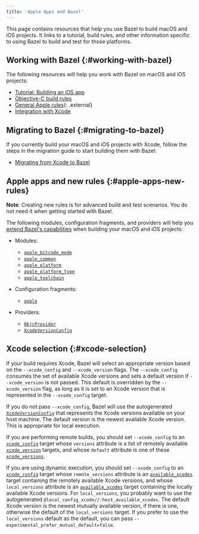 ```yaml
---
title: 'Apple Apps and Bazel'
---
```


This page contains resources that help you use Bazel to build macOS and iOS
projects. It links to a tutorial, build rules, and other information specific to
using Bazel to build and test for those platforms.

## Working with Bazel {:#working-with-bazel}

The following resources will help you work with Bazel on macOS and iOS projects:

*  [Tutorial: Building an iOS app](/versions/8.4.0/start/ios-app)
*  [Objective-C build rules](/versions/8.4.0/reference/be/objective-c)
*  [General Apple rules](https://github.com/bazelbuild/rules_apple){: .external}
*  [Integration with Xcode](/versions/8.4.0/install/ide)

## Migrating to Bazel {:#migrating-to-bazel}

If you currently build your macOS and iOS projects with Xcode, follow the steps
in the migration guide to start building them with Bazel:

*  [Migrating from Xcode to Bazel](/versions/8.4.0/migrate/xcode)

## Apple apps and new rules {:#apple-apps-new-rules}

**Note**: Creating new rules is for advanced build and test scenarios.
You do not need it when getting started with Bazel.

The following modules, configuration fragments, and providers will help you
[extend Bazel's capabilities](/versions/8.4.0/extending/concepts)
when building your macOS and iOS projects:

*  Modules:

   *  [`apple_bitcode_mode`](/versions/8.4.0/rules/lib/builtins/apple_bitcode_mode)
   *  [`apple_common`](/versions/8.4.0/rules/lib/toplevel/apple_common)
   *  [`apple_platform`](/versions/8.4.0/rules/lib/builtins/apple_platform)
   *  [`apple_platform_type`](/versions/8.4.0/rules/lib/builtins/apple_platform_type)
   *  [`apple_toolchain`](/versions/8.4.0/rules/lib/builtins/apple_toolchain)

*  Configuration fragments:

   *  [`apple`](/versions/8.4.0/rules/lib/fragments/apple)

*  Providers:

   *  [`ObjcProvider`](/versions/8.4.0/rules/lib/providers/ObjcProvider)
   *  [`XcodeVersionConfig`](/versions/8.4.0/rules/lib/providers/XcodeVersionConfig)

## Xcode selection {:#xcode-selection}

If your build requires Xcode, Bazel will select an appropriate version based on
the `--xcode_config` and `--xcode_version` flags. The `--xcode_config` consumes
the set of available Xcode versions and sets a default version if
`--xcode_version` is not passed. This default is overridden by the
`--xcode_version` flag, as long as it is set to an Xcode version that is
represented in the `--xcode_config` target.

If you do not pass `--xcode_config`, Bazel will use the autogenerated
[`XcodeVersionConfig`](/versions/8.4.0/rules/lib/providers/XcodeVersionConfig) that represents the
Xcode versions available on your host machine. The default version is
the newest available Xcode version. This is appropriate for local execution.

If you are performing remote builds, you should set `--xcode_config` to an
[`xcode_config`](/versions/8.4.0/reference/be/objective-c#xcode_config)
target whose `versions` attribute is a list of remotely available
[`xcode_version`](/versions/8.4.0/reference/be/objective-c#xcode_version)
targets, and whose `default` attribute is one of these
[`xcode_versions`](/versions/8.4.0/reference/be/objective-c#xcode_version).

If you are using dynamic execution, you should set `--xcode_config` to an
[`xcode_config`](/versions/8.4.0/reference/be/objective-c#xcode_config)
target whose `remote_versions` attribute is an
[`available_xcodes`](/versions/8.4.0/reference/be/workspace#available_xcodes)
target containing the remotely available Xcode versions, and whose
`local_versions` attribute is an
[`available_xcodes`](/versions/8.4.0/reference/be/workspace#available_xcodes)
target containing the locally available Xcode versions. For `local_versions`,
you probably want to use the autogenerated
`@local_config_xcode//:host_available_xcodes`. The default Xcode version is the
newest mutually available version, if there is one, otherwise the default of the
`local_versions` target. If you prefer to use the `local_versions` default
as the default, you can pass `--experimental_prefer_mutual_default=false`.
